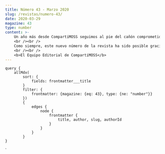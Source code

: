 ```yaml
---
title: Número 43 - Marzo 2020
slug: /revistas/numero-43/
date: 2020-03-29
magazine: 43
type: number
content: >-
    Un año más desde CompartiMOSS seguimos al pie del cañón comprometidos con nuestro objetivo de ser la revista de referencia en tecnologías y productos de Microsoft, aunque focalizados en Azure, Microsoft 365 y todas las plataformas asociadas (Microsoft Teams, Power Platform o SharePoint Online). En este nuevo año, en el que parece que se avecina una nueva crisis económica, Microsoft como el resto de los grandes jugadores del mercado del Software se enfocará cada vez más en el desarrollo de servicios y soluciones de Inteligencia Artificial disponibles y asentados sobre sus plataformas Cloud: Azure, Microsoft 365 y Dynamics 365.
    <br /><br />
    Como siempre, este nuevo número de la revista ha sido posible gracias a la inestimable colaboración de nuestros autores cuyo apoyo y dedicación número tras número resulta fundamental. Esperamos que los artículos incluidos en el número 43 sean de vuestro agrado y desde ya nos ponemos a trabajar en el próximo número que verá la luz en junio de 2020.
    <br /><br />
    <b>El Equipo Editorial de CompartiMOSS​​​​​​​​</b>
---
```



<NumberHeader frontmatter={props.pageContext.frontmatter} />


<ViewArticles articles={props.data.allMdx} title="Índice" />

<ViewPartners />

    query {
        allMdx(    
            sort: {
                fields: frontmatter___title
            }
            filter: {
                frontmatter: {magazine: {eq: 43}, type: {ne: "number"}}
            }) 
            {
                edges {
                    node {
                        frontmatter {
                            title, author, slug, authorId
                        }      
                    }
                }
            }
    }
`

